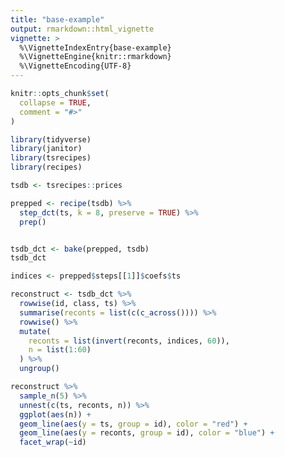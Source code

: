 ```yaml
---
title: "base-example"
output: rmarkdown::html_vignette
vignette: >
  %\VignetteIndexEntry{base-example}
  %\VignetteEngine{knitr::rmarkdown}
  %\VignetteEncoding{UTF-8}
---
```


```r
knitr::opts_chunk$set(
  collapse = TRUE,
  comment = "#>"
)
```

```r
library(tidyverse)
library(janitor)
library(tsrecipes)
library(recipes)
```

```r
tsdb <- tsrecipes::prices
```


```r
prepped <- recipe(tsdb) %>%
  step_dct(ts, k = 8, preserve = TRUE) %>%
  prep()


tsdb_dct <- bake(prepped, tsdb)
tsdb_dct
```

```r
indices <- prepped$steps[[1]]$coefs$ts

reconstruct <- tsdb_dct %>%
  rowwise(id, class, ts) %>%
  summarise(reconts = list(c(c_across()))) %>%
  rowwise() %>%
  mutate(
    reconts = list(invert(reconts, indices, 60)),
    n = list(1:60)
  ) %>%
  ungroup()
```

```r
reconstruct %>%
  sample_n(5) %>%
  unnest(c(ts, reconts, n)) %>%
  ggplot(aes(n)) +
  geom_line(aes(y = ts, group = id), color = "red") +
  geom_line(aes(y = reconts, group = id), color = "blue") +
  facet_wrap(~id)
```



